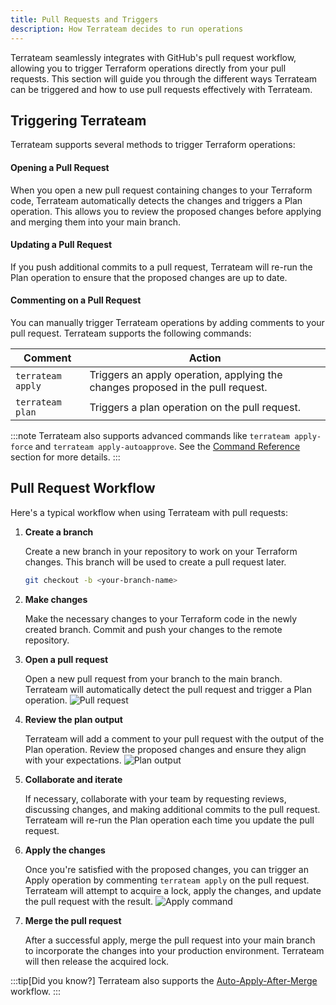 ```yaml
---
title: Pull Requests and Triggers
description: How Terrateam decides to run operations
---
```





Terrateam seamlessly integrates with GitHub's pull request workflow, allowing you to trigger Terraform operations directly from your pull requests. This section will guide you through the different ways Terrateam can be triggered and how to use pull requests effectively with Terrateam.

## Triggering Terrateam

Terrateam supports several methods to trigger Terraform operations:

#### **Opening a Pull Request**
When you open a new pull request containing changes to your Terraform code, Terrateam automatically detects the changes and triggers a Plan operation. This allows you to review the proposed changes before applying and merging them into your main branch.

#### **Updating a Pull Request**
If you push additional commits to a pull request, Terrateam will re-run the Plan operation to ensure that the proposed changes are up to date.

#### **Commenting on a Pull Request**
You can manually trigger Terrateam operations by adding comments to your pull request. Terrateam supports the following commands:

| Comment           | Action                                                                          |
|-------------------|---------------------------------------------------------------------------------|
| `terrateam apply` | Triggers an apply operation, applying the changes proposed in the pull request. |
| `terrateam plan`  | Triggers a plan operation on the pull request.                                  |
:::note
Terrateam also supports advanced commands like `terrateam apply-force` and `terrateam apply-autoapprove`. See the [Command Reference](/command-reference) section for more details.
:::

## Pull Request Workflow

Here's a typical workflow when using Terrateam with pull requests:

<Steps>

1. **Create a branch**

    Create a new branch in your repository to work on your Terraform changes. This branch will be used to create a pull request later.
    ```bash
    git checkout -b <your-branch-name>
    ```

2. **Make changes**

    Make the necessary changes to your Terraform code in the newly created branch. Commit and push your changes to the remote repository.

3. **Open a pull request**

    Open a new pull request from your branch to the main branch. Terrateam will automatically detect the pull request and trigger a Plan operation.
    ![Pull request](../../../assets/demo-pr-2.png)

4. **Review the plan output**

    Terrateam will add a comment to your pull request with the output of the Plan operation. Review the proposed changes and ensure they align with your expectations.
    ![Plan output](../../../assets/plan-output.png)
5. **Collaborate and iterate**

    If necessary, collaborate with your team by requesting reviews, discussing changes, and making additional commits to the pull request. Terrateam will re-run the Plan operation each time you update the pull request.

6. **Apply the changes**

    Once you're satisfied with the proposed changes, you can trigger an Apply operation by commenting `terrateam apply` on the pull request. Terrateam will attempt to acquire a lock, apply the changes, and update the pull request with the result.
    ![Apply command](../../../assets/demo-pr-apply.png)
7. **Merge the pull request**

    After a successful apply, merge the pull request into your main branch to incorporate the changes into your production environment. Terrateam will then release the acquired lock.

</Steps>

:::tip[Did you know?]
Terrateam also supports the [Auto-Apply-After-Merge](/advanced-workflows/apply-after-merge) workflow.
:::
